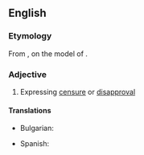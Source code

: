 ==English==

===Etymology===
From {{confix|en|dys|logistic}}, on the model of {{m|en|eulogistic}}.

===Adjective===
{{en-adj}}

# Expressing [[censure]] or [[disapproval]]

====Translations====
{{trans-top|expressing censure or disapproval}}
* Bulgarian: {{t+|bg|неодобрителен|sc=Cyrl}}
{{trans-mid}}
* Spanish: {{t+|es|despectivo}}
{{trans-bottom}}
